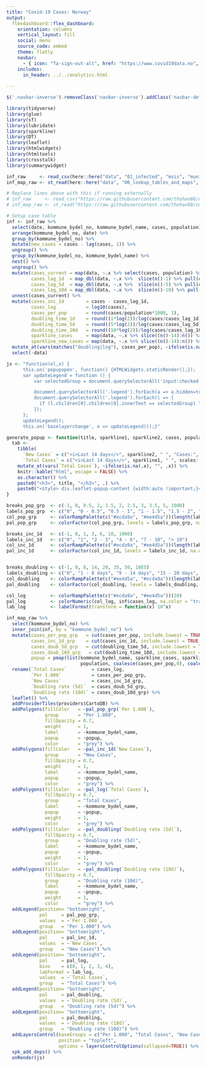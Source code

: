 ```yaml
---
title: "Covid-19 Cases: Norway"
output: 
  flexdashboard::flex_dashboard:
    orientation: columns
    vertical_layout: fill
    social: menu
    source_code: embed
    theme: flatly
    navbar:
      - { icon: "fa-sign-out-alt", href: "https://www.covid19data.no", align: left, title: "Back" }
    includes:
      in_header: ../../analytics.html
    
---
```


```js
$('.navbar-inverse').removeClass('navbar-inverse').addClass('navbar-default');
```

```r
library(tidyverse)
library(glue)
library(sf)
library(lubridate)
library(sparkline)
library(DT)
library(leaflet)
library(htmlwidgets)
library(htmltools)
library(crosstalk)
library(summarywidget)

inf_raw     <- read_csv(here::here("data", "01_infected", "msis", "municipality_and_district.csv"))
inf_map_raw <- st_read(here::here("data", "00_lookup_tables_and_maps", "02_maps", "msis.geojson"), quiet = TRUE)

# Replace lines above with this if running externally
# inf_raw     <- read_csv("https://raw.githubusercontent.com/thohan88/covid19-nor-data/master/data/01_infected/msis/municipality_and_district.csv")
# inf_map_raw <- st_read("https://raw.githubusercontent.com/thohan88/covid19-nor-data/master/data/00_lookup_tables_and_maps/02_maps/msis.geojson", quiet = TRUE)

# Setup case table
inf <- inf_raw %>% 
  select(date, kommune_bydel_no, kommune_bydel_name, cases, population) %>% 
  arrange(kommune_bydel_no, date) %>% 
  group_by(kommune_bydel_no) %>% 
  mutate(new_cases = cases - lag(cases, 1)) %>% 
  ungroup() %>% 
  group_by(kommune_bydel_no, kommune_bydel_name) %>% 
  nest() %>% 
  ungroup() %>%
  mutate(cases_current = map(data, ~.x %>% select(cases, population) %>% slice(n())),
         cases_lag_1d  = map_dbl(data, ~.x %>%  slice(n()-1) %>% pull(cases)),
         cases_lag_5d  = map_dbl(data, ~.x %>%  slice(n()-5) %>% pull(cases)),
         cases_lag_10d = map_dbl(data, ~.x %>%  slice(n()-10) %>% pull(cases))) %>% 
  unnest(cases_current) %>% 
  mutate(cases_inc_1d        = cases - cases_lag_1d,
         cases_log           = log10(cases),
         cases_per_pop       = round(cases/population*1000, 1),
         doubling_time_1d    = round((1*log(2))/log(cases/cases_lag_1d), 1),
         doubling_time_5d    = round((5*log(2))/log(cases/cases_lag_5d), 1),
         doubling_time_10d   = round((10*log(2))/log(cases/cases_lag_10d), 1),
         sparkline_cases     = map(data, ~.x %>% slice((n()-14):n()) %>% pull(cases) %>% spk_chr(type="line", width = 120, height = 60)),
         sparkline_new_cases = map(data, ~.x %>% slice((n()-14):n()) %>% pull(new_cases) %>% spk_chr(type="bar", width = 120, barWidth = 18, height = 60))) %>% 
  mutate_at(vars(matches("doubling|log"), cases_per_pop), ~ifelse(is.na(.x) | is.infinite(.x) | is.nan(.x) | .x <= 0, NA, .x)) %>% 
  select(-data)

js <- "function(el,x) {
      this.on('popupopen', function() {HTMLWidgets.staticRender();});
      var updateLegend = function () {
          var selectedGroup = document.querySelectorAll('input:checked')[0].nextSibling.innerText.substr(1);

          document.querySelectorAll('.legend').forEach(a => a.hidden=true);
          document.querySelectorAll('.legend').forEach(l => {
            if (l.children[0].children[0].innerText == selectedGroup) l.hidden=false;
          });
      };
      updateLegend();
      this.on('baselayerchange', e => updateLegend());}"

generate_popup <- function(title, sparkline1, sparkline2, cases, population, cases_per_pop, cases_inc_1d, doubling_time_5d, doubling_time_10d) {
  tab <- 
    tibble(
      `New Cases` = c("<i>Last 14 days</>", sparkline2, " ", "Cases:", "Population", "Cases Per 1.000:", "New Cases (24h)", "5-day doubling rate", "10-day doubling rate"),
      `Total Cases` = c("<i>Last 14 days</>", sparkline1, " ", scales::number(cases), scales::number(population), cases_per_pop, cases_inc_1d, doubling_time_5d, doubling_time_10d)) %>%
    mutate_at(vars(`Total Cases`), ~ifelse(is.na(.x), "", .x)) %>% 
    knitr::kable("html", escape = FALSE) %>% 
    as.character() %>% 
    paste0("<h3>", title, "</h3>", .) %>% 
    paste0("<style> div.leaflet-popup-content {width:auto !important;}</style>", .) 
}

breaks_pop_grp  <- c(-1, 0, 0.5, 1, 1.5, 2, 2.5, 3, 3.5, 5, 1000)
labels_pop_grp  <- c("0", "0 - 0.5", "0.5 - 1", "1 - 1.5", "1.5 - 2", "2 - 2.5", "2.5 - 3", "3 - 3.5", "3.5 - 5", ">5")
col_pop_grp     <- colorRampPalette(c("#ecda9a", "#ee4d5a"))(length(labels_pop_grp))
pal_pop_grp     <- colorFactor(col_pop_grp, levels = labels_pop_grp, na.color = "transparent")

breaks_inc_1d   <- c(-1, 0, 1, 3, 6, 10, 1000)
labels_inc_1d   <- c("0", "1", "2 - 3", "4 - 6", "7 - 10", "> 10")
col_inc_1d      <- colorRampPalette(c("#ecda9a", "#ee4d5a"))(length(labels_inc_1d))
pal_inc_1d      <- colorFactor(col_inc_1d, levels = labels_inc_1d, na.color = "transparent")


breaks_doubling <- c(-1, 0, 8, 14, 20, 35, 50, 10E5)
labels_doubling <- c("0", "1 - 8 days", "9 - 14 days", "15 - 20 days", "21 - 35 days", "36 - 50 days", "> 50 days")
col_doubling    <- colorRampPalette(c("#ee4d5a", "#ecda9a"))(length(labels_doubling))
pal_doubling    <- colorFactor(col_doubling, levels = labels_doubling, na.color = "transparent")

col_log         <- colorRampPalette(c("#ecda9a", "#ee4d5a"))(10)
pal_log         <- colorNumeric(col_log, inf$cases_log, na.color = "transparent")
lab_log         <- labelFormat(transform = function(x) 10^x)

inf_map_raw %>% 
  select(kommune_bydel_no) %>%
  inner_join(inf, by = "kommune_bydel_no") %>%
  mutate(cases_per_pop_grp   = cut(cases_per_pop, include.lowest = TRUE, breaks = breaks_pop_grp, labels = labels_pop_grp),
         cases_inc_1d_grp    = cut(cases_inc_1d, include.lowest = TRUE, breaks = breaks_inc_1d, labels = labels_inc_1d) %>% na_if(0),
         cases_doub_5d_grp   = cut(doubling_time_5d, include.lowest = TRUE, breaks = breaks_doubling, labels = labels_doubling) %>% na_if(0),
         cases_doub_10d_grp   = cut(doubling_time_10d, include.lowest = TRUE, breaks = breaks_doubling, labels = labels_doubling) %>% na_if(0),
         popup = pmap(list(kommune_bydel_name, sparkline_cases, sparkline_new_cases, cases,
                           population, coalesce(cases_per_pop,0), coalesce(cases_inc_1d,0), doubling_time_5d, doubling_time_10d), generate_popup)) %>%
  rename(`Total Cases`         = cases_log,
         `Per 1.000`           = cases_per_pop_grp,
         `New Cases`           = cases_inc_1d_grp,
         `Doubling rate (5d)`  = cases_doub_5d_grp,
         `Doubling rate (10d)` = cases_doub_10d_grp) %>% 
  leaflet() %>%
  addProviderTiles(providers$CartoDB) %>%
  addPolygons(fillColor   = ~pal_pop_grp(`Per 1.000`),
              group       = "Per 1.000",
              fillOpacity = 0.7,
              weight      = 1,
              label       = ~kommune_bydel_name,
              popup       = ~popup,
              color       = "grey") %>%
  addPolygons(fillColor   = ~pal_inc_1d(`New Cases`),
              group       = "New Cases",
              fillOpacity = 0.7,
              weight      = 1,
              label       = ~kommune_bydel_name,
              popup       = ~popup,
              color       = "grey") %>%
  addPolygons(fillColor   = ~pal_log(`Total Cases`),
              fillOpacity = 0.7,
              group       = "Total Cases",
              label       = ~kommune_bydel_name,
              popup       = ~popup,
              weight      = 1,
              color       = "grey") %>%
  addPolygons(fillColor   = ~pal_doubling(`Doubling rate (5d)`),
              fillOpacity = 0.7,
              group       = "Doubling rate (5d)",
              label       = ~kommune_bydel_name,
              popup       = ~popup,
              weight      = 1,
              color       = "grey") %>% 
  addPolygons(fillColor   = ~pal_doubling(`Doubling rate (10d)`),
              fillOpacity = 0.7,
              group       = "Doubling rate (10d)",
              label       = ~kommune_bydel_name,
              popup       = ~popup,
              weight      = 1,
              color       = "grey") %>% 
  addLegend(position= "bottomright",
            pal     = pal_pop_grp,
            values  = ~`Per 1.000`,
            group   = "Per 1.000") %>%
  addLegend(position= "bottomright",
            pal     = pal_inc_1d,
            values  = ~`New Cases`,
            group   = "New Cases") %>% 
  addLegend(position= "bottomright",
            pal     = pal_log,
            bins    = c(0, 1, 2, 3, 4),
            labFormat = lab_log,
            values  = ~`Total Cases`,
            group   = "Total Cases") %>%
  addLegend(position= "bottomright",
            pal     = pal_doubling,
            values  = ~`Doubling rate (5d)`,
            group   = "Doubling rate (5d)") %>% 
  addLegend(position= "bottomright",
            pal     = pal_doubling,
            values  = ~`Doubling rate (10d)`,
            group   = "Doubling rate (10d)") %>% 
  addLayersControl(baseGroups = c("Per 1.000", "Total Cases", "New Cases", "Doubling rate (5d)", "Doubling rate (10d)"), 
                   position = "topleft",
                   options = layersControlOptions(collapsed=TRUE)) %>% 
  spk_add_deps() %>% 
  onRender(js)
```
